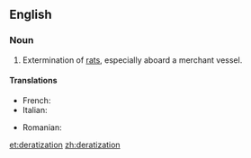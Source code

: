==English==

===Noun===
{{en-noun}}

# {{context|humorous|or|nonstandard|lang=en}} Extermination of [[rat]]s, especially aboard a merchant vessel.

====Translations====
{{trans-top|deratization}}
* French: {{t+|fr|dératisation|f}}
*Italian: {{t-|it|derattizzazione|f}}
{{trans-mid}}

* Romanian: {{t-|ro|deratizare|f}}
{{trans-bottom}}

[[et:deratization]]
[[zh:deratization]]